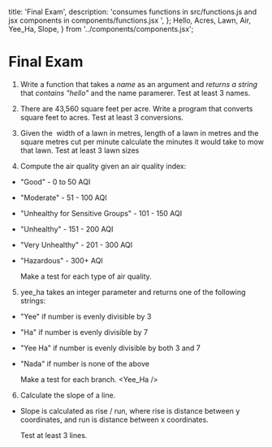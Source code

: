  title: 'Final Exam',
  description:
    'consumes functions in src/functions.js and jsx components in components/functions.jsx ',
};
  Hello,
  Acres,
  Lawn,
  Air,
  Yee_Ha,
  Slope,
} from '../components/components.jsx';

# Final Exam

1. Write a function that takes a _name_ as an argument and _returns a string_ that _contains "hello"_ and the name paramerer. Test at least 3 names.

   <Hello />

2. There are 43,560 square feet per acre. Write a program that converts square feet to acres. Test at least 3 conversions.

   <Acres />

3. Given the&nbsp; width of a lawn in metres, length of a lawn in metres and the square metres cut per minute calculate the minutes it would take to mow that lawn. Test at least 3 lawn sizes

   <Lawn />

4. Compute the air quality given an air quality index:

- "Good" - 0 to 50 AQI
- "Moderate" - 51 - 100 AQI
- "Unhealthy for Sensitive Groups" - 101 - 150 AQI
- "Unhealthy" - 151 - 200 AQI
- "Very Unhealthy" - 201 - 300 AQI
- "Hazardous" - 300+ AQI

  Make a test for each type of air quality.

  <Air />

5. yee_ha takes an integer parameter and returns one of the following strings:

- "Yee" if number is evenly divisible by 3
- "Ha" if number is evenly divisible by 7
- "Yee Ha" if number is evenly divisible by both 3 and 7
- "Nada" if number is none of the above

  Make a test for each branch.
  <Yee_Ha />

6. Calculate the slope of a line.

- Slope is calculated as rise / run, where rise is distance between y coordinates, and run is distance between x coordinates.

  Test at least 3 lines.

  <Slope />

